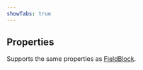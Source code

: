```yaml
---
showTabs: true
---
```


## Properties

Supports the same properties as [FieldBlock](/uilib/extensions/forms/create-component/FiedBlock/properties).
